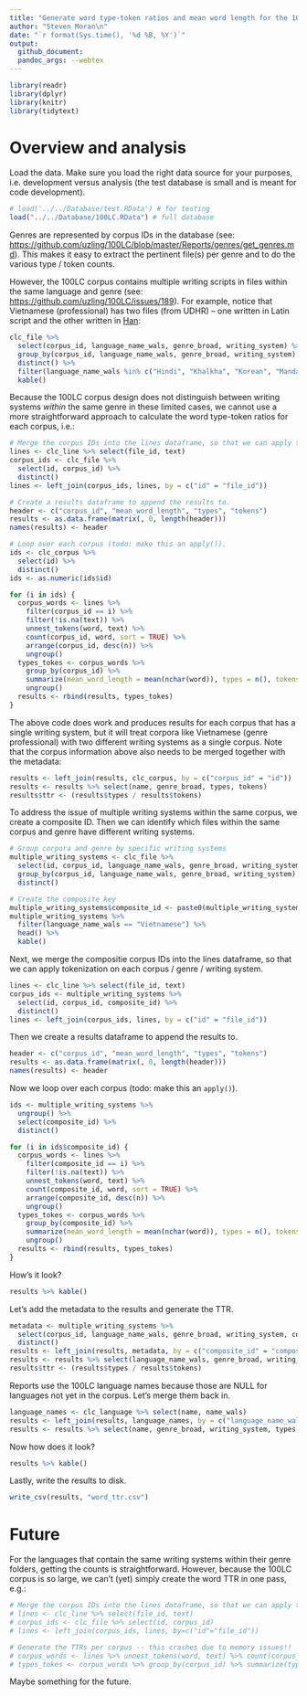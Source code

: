 ```yaml
---
title: "Generate word type-token ratios and mean word length for the 100LC corpora"
author: "Steven Moran\n"
date: "`r format(Sys.time(), '%d %B, %Y')`"
output:
  github_document:
  pandoc_args: --webtex
---
```


```r
library(readr)
library(dplyr)
library(knitr)
library(tidytext)
```


# Overview and analysis

Load the data. Make sure you load the right data source for your purposes, i.e. development versus analysis (the test database is small and is meant for code development).

```r
# load('../../Database/test.RData') # for testing
load("../../Database/100LC.RData") # full database
```

Genres are represented by corpus IDs in the database (see: [https://github.com/uzling/100LC/blob/master/Reports/genres/get_genres.md](https://github.com/uzling/100LC/blob/master/Reports/genres/get_genres.md)). This makes it easy to extract the pertinent file(s) per genre and to do the various type / token counts.

However, the 100LC corpus contains multiple writing scripts in files within the same language and genre (see: [https://github.com/uzling/100LC/issues/189](https://github.com/uzling/100LC/issues/189)). For example, notice that Vietnamese (professional) has two files (from UDHR) -- one written in Latin script and the other written in [Han](https://en.wikipedia.org/wiki/Chinese_characters):

```r
clc_file %>%
  select(corpus_id, language_name_wals, genre_broad, writing_system) %>%
  group_by(corpus_id, language_name_wals, genre_broad, writing_system) %>%
  distinct() %>%
  filter(language_name_wals %in% c("Hindi", "Khalkha", "Korean", "Mandarin", "Vietnamese")) %>%
  kable()
```

Because the 100LC corpus design does not distinguish between writing systems *within* the same genre in these limited cases, we cannot use a more straightforward approach to calculate the word type-token ratios for each corpus, i.e.:

```r
# Merge the corpus IDs into the lines dataframe, so that we can apply tokenization on each corpus / genre.
lines <- clc_line %>% select(file_id, text)
corpus_ids <- clc_file %>%
  select(id, corpus_id) %>%
  distinct()
lines <- left_join(corpus_ids, lines, by = c("id" = "file_id"))

# Create a results dataframe to append the results to.
header <- c("corpus_id", "mean_word_length", "types", "tokens")
results <- as.data.frame(matrix(, 0, length(header)))
names(results) <- header

# Loop over each corpus (todo: make this an apply()).
ids <- clc_corpus %>%
  select(id) %>%
  distinct()
ids <- as.numeric(ids$id)

for (i in ids) {
  corpus_words <- lines %>%
    filter(corpus_id == i) %>%
    filter(!is.na(text)) %>%
    unnest_tokens(word, text) %>%
    count(corpus_id, word, sort = TRUE) %>%
    arrange(corpus_id, desc(n)) %>%
    ungroup()
  types_tokes <- corpus_words %>%
    group_by(corpus_id) %>%
    summarize(mean_word_length = mean(nchar(word)), types = n(), tokens = sum(n)) %>%
    ungroup()
  results <- rbind(results, types_tokes)
}
```

The above code does work and produces results for each corpus that has a single writing system, but it will treat corpora like Vietnamese (genre professional) with two different writing systems as a single corpus. Note that the corpus information above also needs to be merged together with the metadata:

```r
results <- left_join(results, clc_corpus, by = c("corpus_id" = "id"))
results <- results %>% select(name, genre_broad, types, tokens)
results$ttr <- (results$types / results$tokens)
```

To address the issue of multiple writing systems within the same corpus, we create a composite ID. Then we can identify which files within the same corpus and genre have different writing systems.

```r
# Group corpora and genre by specific writing systems
multiple_writing_systems <- clc_file %>%
  select(id, corpus_id, language_name_wals, genre_broad, writing_system) %>%
  group_by(corpus_id, language_name_wals, genre_broad, writing_system) %>%
  distinct()

# Create the composite key
multiple_writing_systems$composite_id <- paste0(multiple_writing_systems$corpus_id, "_", multiple_writing_systems$writing_system)
multiple_writing_systems %>%
  filter(language_name_wals == "Vietnamese") %>%
  head() %>%
  kable()
```

Next, we merge the compositie corpus IDs into the lines dataframe, so that we can apply tokenization on each corpus / genre / writing system.

```r
lines <- clc_line %>% select(file_id, text)
corpus_ids <- multiple_writing_systems %>%
  select(id, corpus_id, composite_id) %>%
  distinct()
lines <- left_join(corpus_ids, lines, by = c("id" = "file_id"))
```

Then we create a results dataframe to append the results to. 

```r
header <- c("corpus_id", "mean_word_length", "types", "tokens")
results <- as.data.frame(matrix(, 0, length(header)))
names(results) <- header
```

Now we loop over each corpus (todo: make this an `apply()`).

```r
ids <- multiple_writing_systems %>%
  ungroup() %>%
  select(composite_id) %>%
  distinct()

for (i in ids$composite_id) {
  corpus_words <- lines %>%
    filter(composite_id == i) %>%
    filter(!is.na(text)) %>%
    unnest_tokens(word, text) %>%
    count(composite_id, word, sort = TRUE) %>%
    arrange(composite_id, desc(n)) %>%
    ungroup()
  types_tokes <- corpus_words %>%
    group_by(composite_id) %>%
    summarize(mean_word_length = mean(nchar(word)), types = n(), tokens = sum(n)) %>%
    ungroup()
  results <- rbind(results, types_tokes)
}
```

How's it look?

```r
results %>% kable()
```

Let's add the metadata to the results and generate the TTR.

```r
metadata <- multiple_writing_systems %>%
  select(corpus_id, language_name_wals, genre_broad, writing_system, composite_id) %>%
  distinct()
results <- left_join(results, metadata, by = c("composite_id" = "composite_id"))
results <- results %>% select(language_name_wals, genre_broad, writing_system, types, tokens, mean_word_length)
results$ttr <- (results$types / results$tokens)
```

Reports use the 100LC language names because those are NULL for languages not yet in the corpus. Let's merge them back in.

```r
language_names <- clc_language %>% select(name, name_wals)
results <- left_join(results, language_names, by = c("language_name_wals" = "name_wals"))
results <- results %>% select(name, genre_broad, writing_system, types, tokens, mean_word_length, ttr)
```

Now how does it look?

```r
results %>% kable()
```

Lastly, write the results to disk.

```r
write_csv(results, "word_ttr.csv")
```


# Future

For the languages that contain the same writing systems within their genre folders, getting the counts is straightforward. However, because the 100LC corpus is so large, we can't (yet) simply create the word TTR in one pass, e.g.:

```r
# Merge the corpus IDs into the lines dataframe, so that we can apply tokenization on each corpus / genre
# lines <- clc_line %>% select(file_id, text)
# corpus_ids <- clc_file %>% select(id, corpus_id)
# lines <- left_join(corpus_ids, lines, by=c("id"="file_id"))

# Generate the TTRs per corpus -- this crashes due to memory issues!!
# corpus_words <- lines %>% unnest_tokens(word, text) %>% count(corpus_id, word, sort = TRUE) %>% ungroup()
# types_tokes <- corpus_words %>% group_by(corpus_id) %>% summarize(types=n(), tokens=sum(n)) %>% ungroup()
```

Maybe something for the future.
